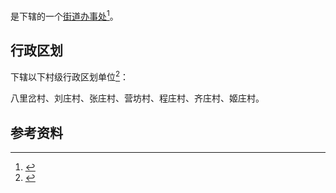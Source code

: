 {{中国乡级行政区|41/13/22/003/000}}

'''{{PAGENAMEBASE}}'''是{{PRC admin/fullname|41/13/22/003/000|3}}下辖的一个[[街道办事处|街道办事处]]<ref>{{PRC admin/ref sgc|{{PRC admin/parent|41/13/22/003/000}}}}</ref>。

== 行政区划 ==
{{PAGENAMEBASE}}下辖以下村级行政区划单位<ref>{{PRC admin/ref sgc|41/13/22/003/000}}</ref>：

八里岔村、刘庄村、张庄村、营坊村、程庄村、齐庄村、姬庄村。

== 参考资料 ==
{{reflist}}

{{河南行政区划小作品}}
{{PRC admin/navcat|41/13/22/003/000}}